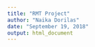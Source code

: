 ```yaml
---
title: "RMT Project"
author: "Naika Dorilas"
date: "September 19, 2018"
output: html_document
---
```



```r

```


